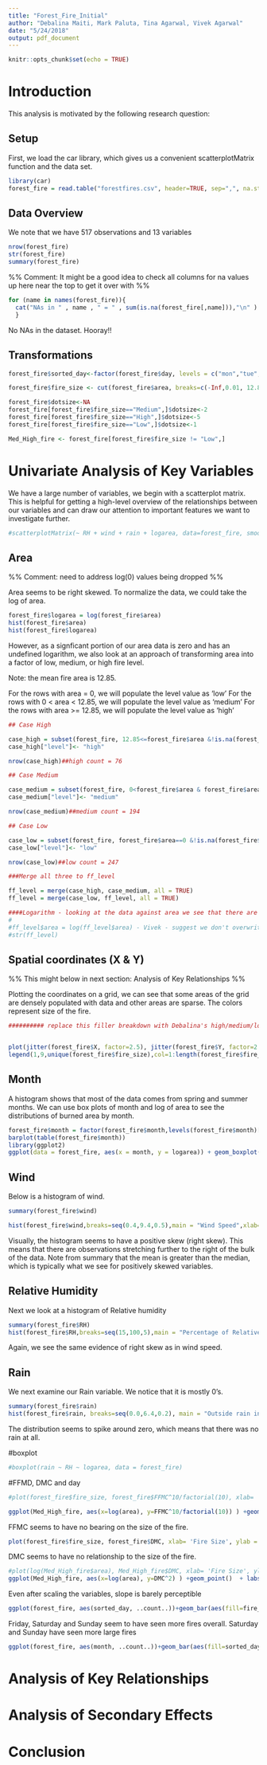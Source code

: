 ---
title: "Forest_Fire_Initial"
author: "Debalina Maiti, Mark Paluta, Tina Agarwal, Vivek Agarwal"
date: "5/24/2018"
output: pdf_document
---

```{r setup, include=FALSE}
knitr::opts_chunk$set(echo = TRUE)
```

# Introduction

This analysis is motivated by the following research question:

\begin{center}
What factors lead to particularly damaging forest fires?
\end{center}

## Setup

First, we load the car library, which gives us a convenient scatterplotMatrix function and the data set.

```{r car, results='hide'}
library(car)
forest_fire = read.table("forestfires.csv", header=TRUE, sep=",", na.string = "na")
```

## Data Overview

We note that we have 517 observations and 13 variables

```{r shape}
nrow(forest_fire)
str(forest_fire)
summary(forest_fire)
```

%% Comment: It might be a good idea to check all columns for na values up here near the top to get it over with %%

```{r}
for (name in names(forest_fire)){
  cat("NAs in " , name , " = " , sum(is.na(forest_fire[,name])),"\n" )
  }
```
No NAs in the dataset. Hooray!!

## Transformations
```{r}

forest_fire$sorted_day<-factor(forest_fire$day, levels = c("mon","tue","wed","thu","fri","sat","sun" ))

forest_fire$fire_size <- cut(forest_fire$area, breaks=c(-Inf,0.01, 12.85, Inf), labels=c('Low','Medium','High'))

forest_fire$dotsize<-NA
forest_fire[forest_fire$fire_size=="Medium",]$dotsize<-2
forest_fire[forest_fire$fire_size=="High",]$dotsize<-5
forest_fire[forest_fire$fire_size=="Low",]$dotsize<-1

Med_High_fire <- forest_fire[forest_fire$fire_size != "Low",]

```

# Univariate Analysis of Key Variables

We have a large number of variables, we begin with a scatterplot matrix. This is helpful for getting
a high-level overview of the relationships between our variables and can draw our attention to important
features we want to investigate further.

```{r}
#scatterplotMatrix(~ RH + wind + rain + logarea, data=forest_fire, smooth = TRUE, main = "Scatterplot Matrix for Relative Humidity, Wind and Rain")
```

## Area

%% Comment: need to address log(0) values being dropped %%

Area seems to be right skewed. To normalize the data, we could take the log of area.

```{r}
forest_fire$logarea = log(forest_fire$area)
hist(forest_fire$area)
hist(forest_fire$logarea)
```

However, as a signficant portion of our area data is zero and has an undefined logarithm, we also look at an approach of transforming area into a factor of low, medium, or high fire level.

Note: the mean fire area is 12.85.

For the rows with area = 0, we will populate the level value as 'low'
For the rows with 0 < area < 12.85, we will populate the level value as 'medium'
For the rows with area >= 12.85, we will populate the level value as 'high'

```{r}

## Case High

case_high = subset(forest_fire, 12.85<=forest_fire$area &!is.na(forest_fire$area))
case_high["level"]<- "high"

nrow(case_high)##high count = 76

## Case Medium

case_medium = subset(forest_fire, 0<forest_fire$area & forest_fire$area<12.85 &!is.na(forest_fire$area))
case_medium["level"]<- "medium"

nrow(case_medium)##medium count = 194

## Case Low

case_low = subset(forest_fire, forest_fire$area==0 &!is.na(forest_fire$area))
case_low["level"]<- "low"

nrow(case_low)##low count = 247

###Merge all three to ff_level

ff_level = merge(case_high, case_medium, all = TRUE)
ff_level = merge(case_low, ff_level, all = TRUE)

####Logarithm - looking at the data against area we see that there are huge number of data with value zero. So will replace area value with log(area) value
#
#ff_level$area = log(ff_level$area) - Vivek - suggest we don't overwrite an existing variable. We already have larea to store log of area.
#str(ff_level)
```

<!-- #Plot X, Y  -->
<!-- ```{r} -->
<!-- plot(jitter(ff_level$X, factor=2),jitter(ff_level$Y, factor=2 ), col = factor(ff_level$level)) -->
<!-- legend(1, legend=levels(factor(ff_level$level)), col= factor(ff_level$level)) -->
<!-- legend=levels(ff_level$level) -->
<!-- ``` -->

## Spatial coordinates (X & Y)

%% This might below in next section: Analysis of Key Relationships %%

Plotting the coordinates on a grid, we can see that some areas of the grid are densely populated with data and other areas are sparse. The colors represent size of the fire.

```{r}

########## replace this filler breakdown with Debalina's high/medium/low breakdown - Done (Vivek) #############3


plot(jitter(forest_fire$X, factor=2.5), jitter(forest_fire$Y, factor=2.5), col=forest_fire$fire_size, cex=forest_fire$dotsize)
legend(1,9,unique(forest_fire$fire_size),col=1:length(forest_fire$fire_size),pch=1)
```

## Month

A histogram shows that most of the data comes from spring and summer months. We can use box plots of month and log of area to see the distributions of burned area by month.

```{r}
forest_fire$month = factor(forest_fire$month,levels(forest_fire$month)[c(5,4,8,1,9,7,6,2,12,11,10,3)])
barplot(table(forest_fire$month))
library(ggplot2)
ggplot(data = forest_fire, aes(x = month, y = logarea)) + geom_boxplot(aes(fill = logarea), width = 0.8) + theme_bw()
```

## Wind

Below is a histogram of wind.

```{r}
summary(forest_fire$wind)

hist(forest_fire$wind,breaks=seq(0.4,9.4,0.5),main = "Wind Speed",xlab= NULL)
```

Visually, the histogram seems to have a positive skew (right skew). This means that there are
observations stretching further to the right of the bulk of the data. Note from summary that the mean is greater than the median, which is typically what we see for positively skewed variables.

## Relative Humidity

Next we look at a histogram of Relative humidity

```{r}
summary(forest_fire$RH)
hist(forest_fire$RH,breaks=seq(15,100,5),main = "Percentage of Relative Humidity",xlab= "RH in %")
```

Again, we see the same evidence of right skew as in wind speed.

## Rain

We next examine our Rain variable. We notice that it is mostly 0's.

```{r}
summary(forest_fire$rain)
hist(forest_fire$rain, breaks=seq(0.0,6.4,0.2), main = "Outside rain in mm/m2", xlab = "Rain in mm/m2" )
```

The distribution seems to spike around zero, which means that there was no rain at all.

#boxplot
```{r}
#boxplot(rain ~ RH ~ logarea, data = forest_fire)
```

#FFMD, DMC and day

```{r}

#plot(forest_fire$fire_size, forest_fire$FFMC^10/factorial(10), xlab= 'Fire Size', ylab = 'Transformed FFMC')

ggplot(Med_High_fire, aes(x=log(area), y=FFMC^10/factorial(10)) ) +geom_point()  + labs(x="Log of area", y="FFMC")+geom_smooth(method="lm", se=F)

```
FFMC seems to have no bearing on the size of the fire.

```{r}
plot(forest_fire$fire_size, forest_fire$DMC, xlab= 'Fire Size', ylab = 'DMC')
```
DMC seems to have no relationship to the size of the fire.

```{r}

#plot(log(Med_High_fire$area), Med_High_fire$DMC, xlab= 'Fire Size', ylab = 'DMC')
ggplot(Med_High_fire, aes(x=log(area), y=DMC^2) ) +geom_point()  + labs(x="Log of area", y="Square of DMC") + geom_smooth(method='lm', se=F)

```
Even after scaling the variables, slope is barely perceptible

```{r}
ggplot(forest_fire, aes(sorted_day, ..count..))+geom_bar(aes(fill=fire_size), position = "dodge") + labs(x="Day of the week") + labs( y="Count of fires")
```
Friday, Saturday and Sunday seem to have seen more fires overall. Saturday and Sunday have seen more large fires

```{r}
ggplot(forest_fire, aes(month, ..count..))+geom_bar(aes(fill=sorted_day)) + facet_grid (fire_size~.) + labs(x="month") + labs( y="Count of fires")

```
# Analysis of Key Relationships

# Analysis of Secondary Effects

# Conclusion


